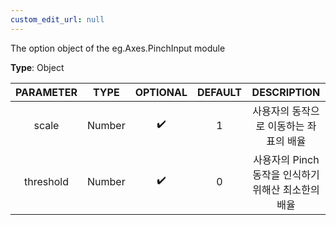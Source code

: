 ```yaml
---
custom_edit_url: null
---
```


<div className="bulma-tags">

</div>

The option object of the eg.Axes.PinchInput module

**Type**: Object

|PARAMETER|TYPE|OPTIONAL|DEFAULT|DESCRIPTION|
|:---:|:---:|:---:|:---:|:---:|
|scale|Number|✔️|1|사용자의 동작으로 이동하는 좌표의 배율|
|threshold|Number|✔️|0|사용자의 Pinch 동작을 인식하기 위해산 최소한의 배율|

